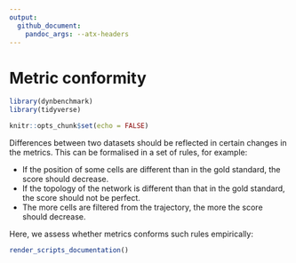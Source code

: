 ```yaml
---
output: 
  github_document:
    pandoc_args: --atx-headers
---
```


# Metric conformity

```r
library(dynbenchmark)
library(tidyverse)

knitr::opts_chunk$set(echo = FALSE)
```

Differences between two datasets should be reflected in certain changes in the metrics. This can be formalised in a set of rules, for example:

* If the position of some cells are different than in the gold standard, the score should decrease.
* If the topology of the network is different than that in the gold standard, the score should not be perfect.
* The more cells are filtered from the trajectory, the more the score should decrease.

Here, we assess whether metrics conforms such rules empirically:


```r
render_scripts_documentation()
```



